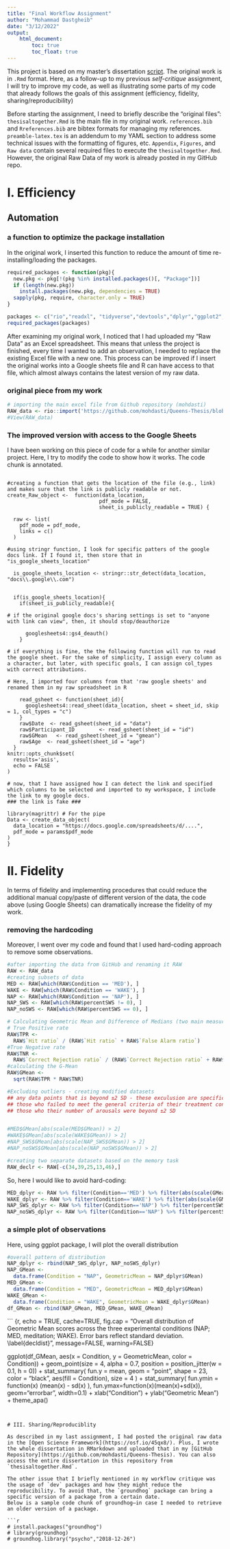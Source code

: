 ```yaml
---
title: "Final Workflow Assignment"
author: "Mohammad Dastgheib"
date: "3/12/2022"
output:
    html_document:
        toc: true
        toc_float: true
---
```


This project is based on my master's dissertation [script](https://github.com/mohdasti/PSYC259_Final_Workflow_Project/blob/main/thesisaltogether.Rmd). The original work is in `.Rmd` format. Here, as a follow-up to my previous *self-critique* assignment, I will try to improve my code, as well as illustrating some parts of my code that already follows the goals of this assignment (efficiency, fidelity, sharing/reproducibility)

Before starting the assignment, I need to briefly describe the "original files":
`thesisaltogether.Rmd` is the main file in my original work. `references.bib` and `Rreferences.bib` are bibtex formats for managing my references. `preamble-latex.tex` is an addendum to my YAML section to address some technical issues with the formatting of figures, etc. `Appendix`, `Figures`, and `Raw data` contain several required files to execute the `thesisaltogether.Rmd`. However, the original Raw Data of my work is already posted in my GitHub repo.


# I. Efficiency

## Automation

### a function to optimize the package installation

In the original work, I inserted this function to reduce the amount of time re-installing/loading the packages.

```r
required_packages <- function(pkg){
  new.pkg <- pkg[!(pkg %in% installed.packages()[, "Package"])]
  if (length(new.pkg)) 
    install.packages(new.pkg, dependencies = TRUE)
  sapply(pkg, require, character.only = TRUE)
}

packages <- c("rio","readxl", "tidyverse","devtools","dplyr","ggplot2","magrittr","Hmisc","psycho","lmerTest","rstanarm","jtools","bayesplot","corrplot")
required_packages(packages)
```


After examining my original work, I noticed that I had uploaded my "Raw Data" as an Excel spreadsheet. This means that unless the project is finished, every time I wanted to add an observation, I needed to replace the existing Excel file with a new one. This process can be improved if I insert the original works into a Google sheets file and R can have access to that file, which almost always contains the latest version of my raw data.

### original piece from my work

```r
# importing the main excel file from Github repository (mohdasti)
RAW_data <- rio::import('https://github.com/mohdasti/Queens-Thesis/blob/master/Raw%20data/RAW_data.xlsx?raw=true', na="N/A")
#View(RAW_data)
```


### The improved version with access to the Google Sheets

I have been working on this piece of code for a while for another similar project. Here, I try to modify the code to show how it works. 
The code chunk is annotated.

```{}

#creating a function that gets the location of the file (e.g., link) and makes sure that the link is publicly readable or not.
create_Raw_object <-  function(data_location,
                              pdf_mode = FALSE,
                              sheet_is_publicly_readable = TRUE) {

  raw <- list(
    pdf_mode = pdf_mode,
    links = c()
  )

#using stringr function, I look for specific patters of the google docs link. If I found it, then store that in "is_google_sheets_location"

  is_google_sheets_location <- stringr::str_detect(data_location, "docs\\.google\\.com")

  
  if(is_google_sheets_location){
    if(sheet_is_publicly_readable){
    
# if the original google docs's sharing settings is set to "anyone with link can view", then, it should stop/deauthorize

      googlesheets4::gs4_deauth()
    }
      
# if everything is fine, the the following function will run to read the google sheet. For the sake of simplicity, I assign every column as a character, but later, with specific goals, I can assign col_types with correct attributions.
      
# Here, I imported four columns from that 'raw google sheets' and renamed them in my raw spreadsheet in R  

    read_gsheet <- function(sheet_id){
      googlesheets4::read_sheet(data_location, sheet = sheet_id, skip = 1, col_types = "c")
    }
    raw$Date  <- read_gsheet(sheet_id = "data")
    raw$Participant_ID        <- read_gsheet(sheet_id = "id")
    raw$GMean   <- read_gsheet(sheet_id = "gmean")
    raw$Age  <- read_gsheet(sheet_id = "age")
  }
knitr::opts_chunk$set(
  results='asis',
  echo = FALSE
)

# now, that I have assigned how I can detect the link and specified which columns to be selected and imported to my workspace, I include the link to my google docs.
### the link is fake ###

library(magrittr) # For the pipe
Data <- create_data_object(
  data_location = "https://docs.google.com/spreadsheets/d/....",  
  pdf_mode = params$pdf_mode
)
}

```


# II. Fidelity

In terms of fidelity and implementing procedures that could reduce the additional manual copy/paste of different version of the data, the code above (using Google Sheets) can dramatically increase the fidelity of my work. 

### removing the hardcoding 

Moreover, I went over my code and found that I used hard-coding approach to remove some observations.

```r
#after importing the data from GitHub and renaming it RAW
RAW <- RAW_data
#creating subsets of data 
MED <- RAW[which(RAW$Condition == 'MED'), ]
WAKE <- RAW[which(RAW$Condition == 'WAKE'), ]
NAP <- RAW[which(RAW$Condition == 'NAP'), ]
NAP_SWS <- RAW[which(RAW$percentSWS != 0), ]
NAP_noSWS <- RAW[which(RAW$percentSWS == 0), ]

# Calculating Geometric Mean and Difference of Medians (two main measures of performance for the declarative and non-declarative memory)
# True Positive rate
RAW$TPR <-
  RAW$`Hit ratio` / (RAW$`Hit ratio` + RAW$`False Alarm ratio`)
#True Negative rate
RAW$TNR <-
  RAW$`Correct Rejection ratio` / (RAW$`Correct Rejection ratio` + RAW$`Miss ratio`)
#calculating the G-Mean
RAW$GMean <- 
  sqrt(RAW$TPR * RAW$TNR)

#Excluding outliers - creating modified datasets
## any data points that is beyond ±2 SD - these exculusion are specific to each task (one participant may be excluded from declarative task (for being over ±2 SD), but its score for non-declarative memory may be used)
## those who failed to meet the general criteria of their treatment condition (i.e. falling asleep in MED)
## those who their number of arousals were beyond ±2 SD 


#MED$GMean[abs(scale(MED$GMean)) > 2]
#WAKE$GMean[abs(scale(WAKE$GMean)) > 2]
#NAP_SWS$GMean[abs(scale(NAP_SWS$GMean)) > 2]
#NAP_noSWS$GMean[abs(scale(NAP_noSWS$GMean)) > 2]

#creating two separate datasets based on the memory task
RAW_declr <- RAW[-c(34,39,25,13,46),]

```

So, here I would like to avoid hard-coding:

```r

MED_dplyr <- RAW %>% filter(Condition=='MED') %>% filter(abs(scale(GMean)) < 2)
WAKE_dplyr <- RAW %>% filter(Condition=='WAKE') %>% filter(abs(scale(GMean)) < 2)
NAP_SWS_dplyr <- RAW %>% filter(Condition=='NAP') %>% filter(percentSWS != 0) %>% filter(abs(scale(GMean)) < 2)
NAP_noSWS_dplyr <- RAW %>% filter(Condition=='NAP') %>% filter(percentSWS == 0) %>% filter(abs(scale(GMean)) < 2)

```


### a simple plot of observations

Here, using ggplot package, I will plot the overall distribution

``` r
#overall pattern of distribution
NAP_dplyr <- rbind(NAP_SWS_dplyr, NAP_noSWS_dplyr)
NAP_GMean <-
  data.frame(Condition = "NAP", GeometricMean = NAP_dplyr$GMean)
MED_GMean <-
  data.frame(Condition = "MED", GeometricMean = MED_dplyr$GMean)
WAKE_GMean <-
  data.frame(Condition = "WAKE", GeometricMean = WAKE_dplyr$GMean)
df_GMean <- rbind(NAP_GMean, MED_GMean, WAKE_GMean)
```

``` {r, echo = TRUE, cache=TRUE, fig.cap = "Overall distribution of Geometric Mean scores across the three experimental conditions (NAP; MED, meditation; WAKE).  Error bars reflect standard deviation. \\label{decldist}", message=FALSE, warning=FALSE}


ggplot(df_GMean, aes(x = Condition, y = GeometricMean, color = Condition)) +
  geom_point(size = 4,
             alpha = 0.7,
             position = position_jitter(w = 0.1, h = 0)) +
  stat_summary(
    fun.y = mean,
    geom = "point",
    shape = 23,
    color = "black",
    aes(fill = Condition),
    size = 4
  ) +
  stat_summary(
    fun.ymin = function(x)
      (mean(x) - sd(x)
      ),
    fun.ymax=function(x)(mean(x)+sd(x)),
    geom="errorbar", width=0.1) + xlab("Condition") + ylab("Geometric Mean") +
    theme_apa()
```


# III. Sharing/Reproduciblity

As described in my last assignment, I had posted the original raw data in the [Open Science Framework](https://osf.io/45qx8/). Plus, I wrote the whole dissertation in RMarkdown and uploaded that in my [GitHub Repository](https://github.com/mohdasti/Queens-Thesis). You can also access the entire dissertation in this repository from  `thesisaltogether.Rmd`. 

The other issue that I briefly mentioned in my workflow critique was the usage of `dev` packages and how they might reduce the reproducibility. To avoid that, the `groundhog` package can bring a specific version of a package from a certain date. 
Below is a sample code chunk of groundhog—in case I needed to retrieve an older version of a package.

```r
# install.packages("groundhog")
# library(groundhog)
# groundhog.library("psycho","2018-12-26")
```


